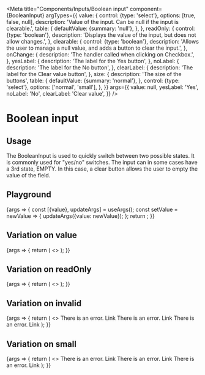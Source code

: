 
<Meta
  title="Components/Inputs/Boolean input"
  component={BooleanInput}
  argTypes={{
    value: {
      control: {type: 'select'}, options: [true, false, null],
      description: 'Value of the input. Can be null if the input is clearable.',
      table: {
        defaultValue: {summary: 'null'},
      },
    },
    readOnly: {
      control: {type: 'boolean'},
      description: 'Displays the value of the input, but does not allow changes.',
    },
    clearable: {
      control: {type: 'boolean'},
      description: 'Allows the user to manage a null value, and adds a button to clear the input.',
    },
    onChange: {
      description: 'The handler called when clicking on Checkbox.',
    },
    yesLabel: {
      description: 'The label for the Yes button',
    },
    noLabel: {
      description: 'The label for the No button',
    },
    clearLabel: {
      description: 'The label for the Clear value button',
    },
    size: {
      description: 'The size of the buttons',
      table: {
        defaultValue: {summary: 'normal'},
      },
      control: {type: 'select'}, options: ['normal', 'small'],
    },
  }}
  args={{
    value: null,
    yesLabel: 'Yes',
    noLabel: 'No',
    clearLabel: 'Clear value',
  }}
/>

# Boolean input

## Usage

The BooleanInput is used to quickly switch between two possible states. It is commonly used for "yes/no" switches.
The input can in some cases have a 3rd state, EMPTY. In this case, a clear button allows the user to empty the value of the field.

## Playground

<Canvas>
  <Story name="Standard">
    {args => {
      const [{value}, updateArgs] = useArgs();
      const setValue = newValue => {
        updateArgs({value: newValue});
      };
      return <BooleanInput {...args} value={value} onChange={setValue} />;
    }}
  </Story>
</Canvas>

<ArgsTable story="Standard" />

## Variation on value

<Canvas>
  <Story name="Value">
    {args => {
      return (
        <>
          <BooleanInput {...args} />
          <BooleanInput {...args} value={true} clearable={true} />
          <BooleanInput {...args} value={false} clearable={true} />
        </>
      );
    }}
  </Story>
</Canvas>

## Variation on readOnly

<Canvas>
  <Story name="Readonly">
    {args => {
      return (
        <>
          <BooleanInput {...args} value={null} readOnly={true} />
          <BooleanInput {...args} value={true} readOnly={true} />
          <BooleanInput {...args} value={false} readOnly={true} />
        </>
      );
    }}
  </Story>
</Canvas>

## Variation on invalid

<Canvas>
  <Story name="Invalid">
    {args => {
      return (
        <>
          <BooleanInput {...args} value={null} invalid={true}>
            There is an error. <Link href="#">Link</Link>
          </BooleanInput>
          <BooleanInput {...args} value={true} invalid={true}>
            There is an error. <Link href="#">Link</Link>
          </BooleanInput>
          <BooleanInput {...args} value={false} invalid={true}>
            There is an error. <Link href="#">Link</Link>
          </BooleanInput>
        </>
      );
    }}
  </Story>
</Canvas>

## Variation on small

<Canvas>
  <Story name="Small">
    {args => {
      return (
        <>
          <BooleanInput {...args} value={null} size={'small'}>
            There is an error. <Link href="#">Link</Link>
          </BooleanInput>
          <BooleanInput {...args} value={true} size={'small'}>
            There is an error. <Link href="#">Link</Link>
          </BooleanInput>
          <BooleanInput {...args} value={false} size={'small'}>
            There is an error. <Link href="#">Link</Link>
          </BooleanInput>
        </>
      );
    }}
  </Story>
</Canvas>

